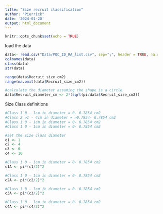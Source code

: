 ```yaml
---
title: "Size recruit classification"
author: "Pierrick"
date: '2024-01-20'
output: html_document
---
```


```r
knitr::opts_chunk$set(echo = TRUE)
```

load the data 
```r
data<- read.csv("Data/POC_ID_RA_list.csv", sep=";", header = TRUE, na.strings = "NA")
colnames(data)
class(data)
str(data)

range(data$Recruit_size_cm2)
range(na.omit(data$Recruit_size_cm2))

#calculate the diameter assuming the shape is a circle
data$Recruit_diameter_cm <- 2*(sqrt(pi/data$Recruit_size_cm2))
```

Size Class definitions
```r
#Class 1 0 - 1cm in diameter = 0- 0.7854 cm2
#Class 2 >1 - 4cm in diameter = >0.7854- 0.7854 cm2
#Class 1 0 - 1cm in diameter = 0- 0.7854 cm2
#Class 1 0 - 1cm in diameter = 0- 0.7854 cm2

#set the size class diameter
c1 <- 1
c2 <- 4
c3 <- 6
c4 <- 10

#Class 1 0 - 1cm in diameter = 0- 0.7854 cm2
c1A <- pi*(c1/2)^2

#Class 1 0 - 1cm in diameter = 0- 0.7854 cm2
c2A <- pi*(c2/2)^2

#Class 1 0 - 1cm in diameter = 0- 0.7854 cm2
c3A <- pi*(c3/2)^2

#Class 1 0 - 1cm in diameter = 0- 0.7854 cm2
c4A <- pi*(c4/2)^2

```
